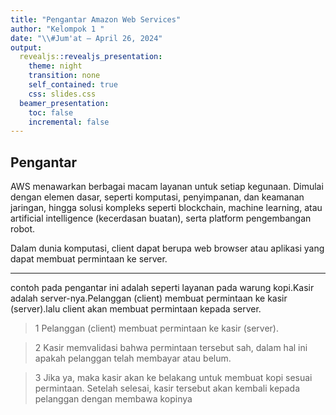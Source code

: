 ---
title: "Pengantar Amazon Web Services"
author: "Kelompok 1 "
date: "\\#Jum'at — April 26, 2024"
output:
  revealjs::revealjs_presentation:
    theme: night
    transition: none
    self_contained: true
    css: slides.css
  beamer_presentation:
    toc: false
    incremental: false
---

##  Pengantar
 AWS menawarkan berbagai macam layanan untuk setiap kegunaan. Dimulai dengan elemen dasar, seperti komputasi, penyimpanan, dan keamanan jaringan, hingga solusi kompleks seperti blockchain, machine learning, atau artificial intelligence (kecerdasan buatan), serta platform pengembangan robot.

Dalam dunia komputasi, client dapat berupa web browser atau aplikasi yang dapat membuat permintaan ke server.


---
contoh pada pengantar ini adalah seperti layanan pada warung kopi.Kasir adalah server-nya.Pelanggan (client) membuat permintaan ke kasir (server).lalu client akan membuat permintaan kepada server.

 >1 Pelanggan (client) membuat permintaan ke kasir (server).
 
 >2 Kasir memvalidasi bahwa permintaan tersebut sah, dalam hal ini apakah          pelanggan telah membayar atau belum.
 
 >3 Jika ya, maka kasir akan ke belakang untuk membuat kopi sesuai permintaan.
  Setelah selesai, kasir tersebut akan kembali kepada pelanggan dengan membawa     kopinya


## 


